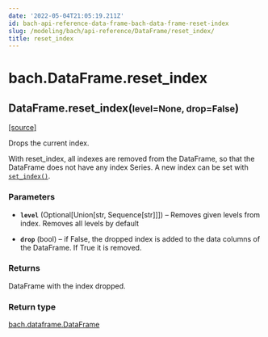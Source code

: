 ```yaml
---
date: '2022-05-04T21:05:19.211Z'
id: bach-api-reference-data-frame-bach-data-frame-reset-index
slug: /modeling/bach/api-reference/DataFrame/reset_index/
title: reset_index
---
```


# bach.DataFrame.reset_index

<div className="method">

<h2 className="signature-method"><span className="additional-name">DataFrame.</span><span className="name">reset_index(</span><small className="parameter-list"><span className="parameter" id="level">level=None</span>, <span className="parameter" id="drop">drop=False</span></small>)</h2>


&#8203;<span className="view-source">[[source]](https://github.com/objectiv/objectiv-analytics/blob/main/bach/bach/dataframe.py)</span>

<div className="content">

Drops the current index.

With reset_index, all indexes are removed from the DataFrame, so that the DataFrame does not have any
index Series. A new index can be set with [`set_index()`](/modeling/bach/api-reference/DataFrame/bach.DataFrame.set_index.mdx).


### Parameters

* **`level`** (Optional[Union[str, Sequence[str]]]) – Removes given levels from index. Removes all levels by default


* **`drop`** (bool) – if False, the dropped index is added to the data columns of the DataFrame. If True it
is removed.





### Returns

DataFrame with the index dropped.



### Return type

[bach.dataframe.DataFrame](/modeling/bach/api-reference/DataFrame/index.mdx)



</div>


</div>

